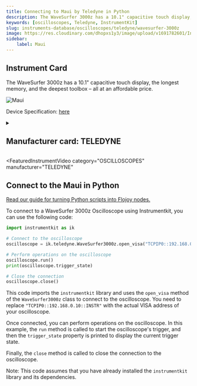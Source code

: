 ```yaml
---
title: Connecting to Maui by Teledyne in Python
description: The WaveSurfer 3000z has a 10.1" capacitive touch display, the longest memory, and the deepest toolbox – all at an affordable price.
keywords: [oscilloscopes, Teledyne, InstrumentKit] 
slug: instruments-database/oscilloscopes/teledyne/wavesurfer-3000z 
image: https://res.cloudinary.com/dhopxs1y3/image/upload/v1691782601/Instruments/Oscilloscopes/WaveSurfer-3000z/WaveSurfer-3000z.jpg
sidebar:
    label: Maui 
---
```



## Instrument Card

The WaveSurfer 3000z has a 10.1" capacitive touch display, the longest memory, and the deepest toolbox – all at an affordable price.

![Maui](https://res.cloudinary.com/dhopxs1y3/image/upload/v1691782601/Instruments/Oscilloscopes/WaveSurfer-3000z/WaveSurfer-3000z.jpg)

Device Specification: [here](https://cdn.teledynelecroy.com/files/pdf/wavesurfer-3000z-oscilloscope-datasheet.pdf)

<details style={{ marginTop: "15px"}}>
<summary><h2 style={{display:'inline'}}>Manufacturer card: TELEDYNE</h2></summary>

![TELEDYNE](https://res.cloudinary.com/dhopxs1y3/image/upload/v1692812958/Instruments/Vendor%20Logos/Teledyne_technologies.png)

Teledyne LeCroy is an American manufacturer of oscilloscopes, protocol analyzers and other test equipment. LeCroy is now a subsidiary of Teledyne Technologies.

- Headquarters: USA
- Yearly Revenue (millions, USD): 5458.6
- Vendor Website: [here](https://www.teledynelecroy.com/)

</details>


<FeaturedInstrumentVideo
  category="OSCILLOSCOPES"
  manufacturer="TELEDYNE"
></FeaturedInstrumentVideo>

## Connect to the Maui in Python

[Read our guide for turning Python scripts into Flojoy nodes.](https://docs.flojoy.ai/contribution/blocks/custom-flojoy-block/)


<Tabs>

<TabItem value="Flojoy" label="Flojoy" className="flojoy-instrument-tabs">

<NodeCardCollection category='OSCILLOSCOPES' manufacturer='TELEDYNE'></NodeCardCollection>

</TabItem>
<TabItem value="InstrumentKit" label="InstrumentKit">

To connect to a WaveSurfer 3000z Oscilloscope using Instrumentkit, you can use the following code:

```python
import instrumentkit as ik

# Connect to the oscilloscope
oscilloscope = ik.teledyne.WaveSurfer3000z.open_visa("TCPIP0::192.168.0.10::INSTR")

# Perform operations on the oscilloscope
oscilloscope.run()
print(oscilloscope.trigger_state)

# Close the connection
oscilloscope.close()
```

This code imports the `instrumentkit` library and uses the `open_visa` method of the `WaveSurfer3000z` class to connect to the oscilloscope. You need to replace `"TCPIP0::192.168.0.10::INSTR"` with the actual VISA address of your oscilloscope.

Once connected, you can perform operations on the oscilloscope. In this example, the `run` method is called to start the oscilloscope's trigger, and then the `trigger_state` property is printed to display the current trigger state.

Finally, the `close` method is called to close the connection to the oscilloscope.

Note: This code assumes that you have already installed the `instrumentkit` library and its dependencies.

</TabItem>
</Tabs>